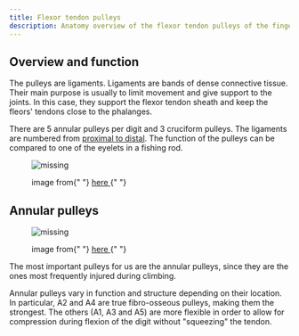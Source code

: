 ```yaml
---
title: Flexor tendon pulleys
description: Anatomy overview of the flexor tendon pulleys of the finger
---
```



## Overview and function

The pulleys are ligaments. Ligaments are bands of dense connective tissue. Their main purpose is usually to limit movement and give support to the joints.
In this case, they support the flexor tendon sheath and keep the fleors' tendons close to the phalanges.

There are 5 annular pulleys per digit and 3 cruciform pulleys. The ligaments are numbered from [proximal to distal](https://teachmeanatomy.info/the-basics/anatomical-terminology/terms-of-location/).
The function of the pulleys can be compared to one of the eyelets in a fishing rod.

<figure>
  <img src={Rod} alt="missing" style={{ width: "50%", marginLeft: "25%" }} />
  <figcaption>
    <p>
      image from{" "}
      <a href="https://www.clipartlogo.com/istock/icon-fishing-rod-vector-1724367.html">
        here
      </a>{" "}
    </p>
  </figcaption>
</figure>

## Annular pulleys

<figure>
  <img src={FingerPulley} alt="missing" />
  <figcaption>
    <p>
      image from{" "}
      <a
        href="https://theclimbingdoctor.com/pulley-injuries-explained-part-1/"
        target="_blank"
      >
        here
      </a>{" "}
    </p>
  </figcaption>
</figure>

The most important pulleys for us are the annular pulleys, since they are the ones most frequently injured during climbing.

Annular pulleys vary in function and structure depending on their location.
In particular, A2 and A4 are true fibro-osseous pulleys, making them the strongest. The others (A1, A3 and A5) are more flexible in order to allow for compression during flexion of the digit without "squeezing" the tendon.
